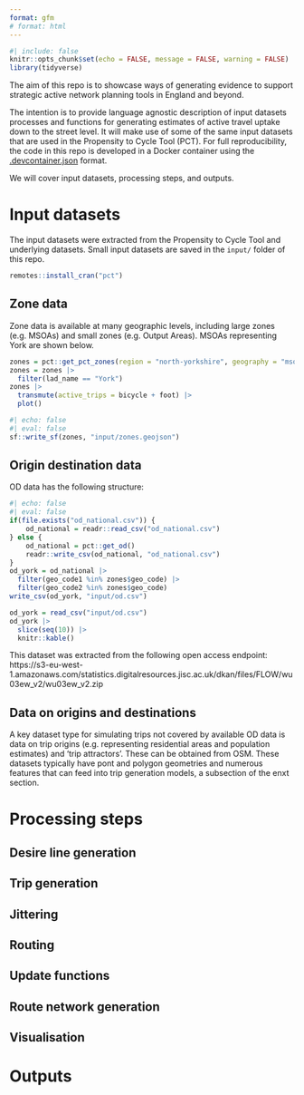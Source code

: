 ```yaml
---
format: gfm
# format: html
---
```


```r
#| include: false
knitr::opts_chunk$set(echo = FALSE, message = FALSE, warning = FALSE)
library(tidyverse)
```

The aim of this repo is to showcase ways of generating evidence to support strategic active network planning tools in England and beyond.

The intention is to provide language agnostic description of input datasets processes and functions for generating estimates of active travel uptake down to the street level.
It will make use of some of the same input datasets that are used in the Propensity to Cycle Tool (PCT).
For full reproducibility, the code in this repo is developed in a Docker container using the [.devcontainer.json](https://containers.dev/implementors/json_reference/) format.

We will cover input datasets, processing steps, and outputs.

# Input datasets

The input datasets were extracted from the Propensity to Cycle Tool and underlying datasets.
Small input datasets are saved in the `input/` folder of this repo.

```r
remotes::install_cran("pct")
```

## Zone data

Zone data is available at many geographic levels, including large zones (e.g. MSOAs) and small zones (e.g. Output Areas).
MSOAs representing York are shown below.

```r
zones = pct::get_pct_zones(region = "north-yorkshire", geography = "msoa")
zones = zones |>
  filter(lad_name == "York")
zones |>
  transmute(active_trips = bicycle + foot) |>
  plot()
```

```r
#| echo: false
#| eval: false
sf::write_sf(zones, "input/zones.geojson")
```


## Origin destination data

OD data has the following structure:

```r
#| echo: false
#| eval: false
if(file.exists("od_national.csv")) {
    od_national = readr::read_csv("od_national.csv")
} else {
    od_national = pct::get_od()
    readr::write_csv(od_national, "od_national.csv")
}
od_york = od_national |>
  filter(geo_code1 %in% zones$geo_code) |>
  filter(geo_code2 %in% zones$geo_code)
write_csv(od_york, "input/od.csv")
```


```r
od_york = read_csv("input/od.csv")
od_york |>
  slice(seq(10)) |>
  knitr::kable()
```

This dataset was extracted from the following open access endpoint: https://s3-eu-west-1.amazonaws.com/statistics.digitalresources.jisc.ac.uk/dkan/files/FLOW/wu03ew_v2/wu03ew_v2.zip


## Data on origins and destinations

A key dataset type for simulating trips not covered by available OD data is data on trip origins (e.g. representing residential areas and population estimates) and 'trip attractors'.
These can be obtained from OSM.
These datasets typically have pont and polygon geometries and numerous features that can feed into trip generation models, a subsection of the enxt section.

# Processing steps

## Desire line generation

## Trip generation

## Jittering

## Routing

## Update functions

## Route network generation

## Visualisation

# Outputs

